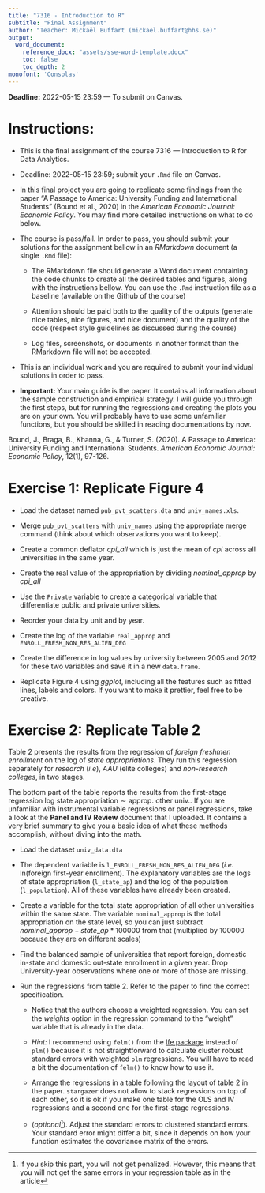 ```yaml
---
title: "7316 - Introduction to R"
subtitle: "Final Assignment"
author: "Teacher: Mickaël Buffart (mickael.buffart@hhs.se)"
output:
  word_document:
    reference_docx: "assets/sse-word-template.docx"
    toc: false
    toc_depth: 2
monofont: 'Consolas'
---
```



**Deadline:** 2022-05-15 23:59 --- To submit on Canvas.

# Instructions:

* This is the final assignment of the course 7316 --- Introduction to R for Data Analytics.

* Deadline: 2022-05-15 23:59; submit your `.Rmd` file on Canvas.

* In this final project you are going to replicate some findings from the paper "A Passage to America: University Funding and International Students" (Bound et al., 2020) in the *American Economic Journal: Economic Policy*. You may find more detailed instructions on what to do below.

* The course is pass/fail. In order to pass, you should submit your solutions for the assignment bellow in an *RMarkdown* document (a single `.Rmd` file):

    + The RMarkdown file should generate a Word document containing the code chunks to create all the desired tables and figures, along with the instructions bellow. You can use the `.Rmd` instruction file as a baseline (available on the Github of the course)
    
    + Attention should be paid both to the quality of the outputs (generate nice tables, nice figures, and nice document) and the quality of the code (respect style guidelines as discussed during the course)
    
    + Log files, screenshots, or documents in another format than the RMarkdown file will not be accepted.
    
* This is an individual work and you are required to submit your individual solutions in order to pass.

* **Important: ** Your main guide is the paper. It contains all information about the sample construction and empirical strategy. I will guide you through the first steps, but for running the regressions and creating the plots you are on your own. You will probably have to use some unfamiliar functions, but you should be skilled in reading documentations by now.



Bound, J., Braga, B., Khanna, G., & Turner, S. (2020). A Passage to America: University Funding and International Students. _American Economic Journal: Economic Policy_, 12(1), 97-126.



# Exercise 1: Replicate Figure 4

* Load the dataset named `pub_pvt_scatters.dta` and `univ_names.xls`.

* Merge `pub_pvt_scatters` with `univ_names` using the appropriate merge command (think about which observations you want to keep).

* Create a common deflator *cpi_all* which is just the mean of *cpi* across all universities in the same year.

* Create the real value of the appropriation by dividing *nominal_approp* by *cpi_all*

* Use the `Private` variable to create a categorical variable that differentiate public and private universities.


* Reorder your data by unit and by year.


* Create the log of the variable `real_approp` and `ENROLL_FRESH_NON_RES_ALIEN_DEG`


* Create the difference in log values by university between 2005 and 2012 for these two variables and save it in a new `data.frame`.

* Replicate Figure 4 using *ggplot*, including all the features such as fitted lines, labels and colors. If you want to make it prettier, feel free to be creative.



# Exercise 2: Replicate Table 2

Table 2 presents the results from the regression of *foreign freshmen enrollment* on the log of *state appropriations*. They run this regression separately for *research* (_i.e_), *AAU* (elite colleges) and *non-research colleges*, in two stages.

The bottom part of the table reports the results from the first-stage regression $\text{log state appropriation} \sim \text{approp. other univ.}$. If you are unfamiliar with instrumental variable regressions or panel regressions, take a look at the **Panel and IV Review** document that I uploaded. It contains a very brief summary to give you a basic idea of what these methods accomplish, without diving into the math.


* Load the dataset `univ_data.dta`

* The dependent variable is `l_ENROLL_FRESH_NON_RES_ALIEN_DEG` (_i.e._ ln(foreign first-year enrollment). The explanatory variables are the logs of state appropriation (`l_state_ap`) and the log of the population (`l_population`). All of these variables have already been created.

* Create a variable for the total state appropriation of all other universities within the same state. The variable `nominal_approp` is the total appropriation on the state level, so you can just subtract $nominal\_approp - state\_ap*100000$ from that (multiplied by 100000 because they are on different scales)

* Find the balanced sample of universities that report foreign, domestic in-state and domestic out-state enrollment in a given year. Drop University-year observations where one or more of those are missing.

* Run the regressions from table 2. Refer to the paper to find the correct specification.

    + Notice that the authors choose a weighted regression. You can set the *weights* option in the regression command to the "weight" variable that is already in the data.
    + *Hint:* I recommend using `felm()` from the [lfe package](https://www.rdocumentation.org/packages/lfe/versions/2.8-5) instead of `plm()` because it is not straightforward to calculate cluster robust standard errors with weighted `plm` regressions. You will have to read a bit the documentation of `felm()` to know how to use it.
    
    + Arrange the regressions in a table following the layout of table 2 in the paper. `stargazer` does not allow to stack regressions on top of each other, so it is ok if you make one table for the OLS and IV regressions and a second one for the first-stage regressions.
    
    + (_optional_^[If you skip this part, you will not get penalized. However, this means that you will not get the same errors in your regression table as in the article]). Adjust the standard errors to clustered standard errors. Your standard error might differ a bit, since it depends on how your function estimates the covariance matrix of the errors.

